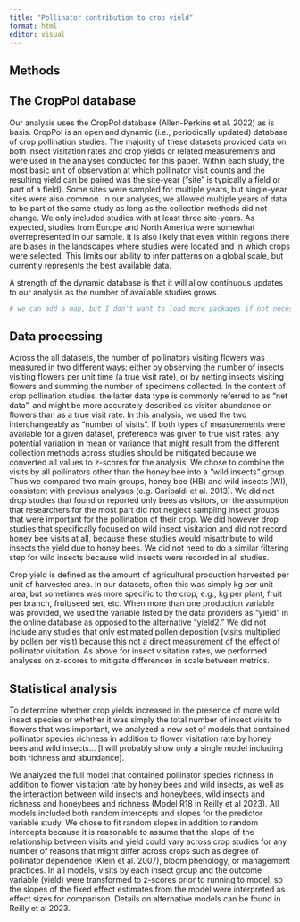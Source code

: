 ```yaml
---
title: "Pollinator contribution to crop yield"
format: html
editor: visual
---
```


::: {.content-visible when-format="html"}
# Methods
:::

## The CropPol database

Our analysis uses the CropPol database (Allen-Perkins et al. 2022) as is basis. CropPol is an open and dynamic (i.e., periodically updated) database of crop pollination studies. The majority of these datasets provided data on both insect visitation rates and crop yields or related measurements and were used in the analyses conducted for this paper. Within each study, the most basic unit of observation at which pollinator visit counts and the resulting yield can be paired was the site-year ("site" is typically a field or part of a field). Some sites were sampled for multiple years, but single-year sites were also common. In our analyses, we allowed multiple years of data to be part of the same study as long as the collection methods did not change. We only included studies with at least three site-years. As expected, studies from Europe and North America were somewhat overrepresented in our sample. It is also likely that even within regions there are biases in the landscapes where studies were located and in which crops were selected. This limits our ability to infer patterns on a global scale, but currently represents the best available data.

A strength of the dynamic database is that it will allow continuous updates to our analysis as the number of available studies grows.

```r
# we can add a map, but I don't want to load more packages if not necesary.
```

## Data processing

Across the all datasets, the number of pollinators visiting flowers was measured in two different ways: either by observing the number of insects visiting flowers per unit time (a true visit rate), or by netting insects visiting flowers and summing the number of specimens collected. In the context of crop pollination studies, the latter data type is commonly referred to as "net data", and might be more accurately described as visitor abundance on flowers than as a true visit rate. In this analysis, we used the two interchangeably as "number of visits". If both types of measurements were available for a given dataset, preference was given to true visit rates; any potential variation in mean or variance that might result from the different collection methods across studies should be mitigated because we converted all values to z-scores for the analysis. We chose to combine the visits by all pollinators other than the honey bee into a "wild insects" group. Thus we compared two main groups, honey bee (HB) and wild insects (WI), consistent with previous analyses (e.g. Garibaldi et al. 2013). We did not drop studies that found or reported only bees as visitors, on the assumption that researchers for the most part did not neglect sampling insect groups that were important for the pollination of their crop. We did however drop studies that specifically focused on wild insect visitation and did not record honey bee visits at all, because these studies would misattribute to wild insects the yield due to honey bees. We did not need to do a similar filtering step for wild insects because wild insects were recorded in all studies.

Crop yield is defined as the amount of agricultural production harvested per unit of harvested area. In our datasets, often this was simply kg per unit area, but sometimes was more specific to the crop, e.g., kg per plant, fruit per branch, fruit/seed set, etc. When more than one production variable was provided, we used the variable listed by the data providers as "yield" in the online database as opposed to the alternative "yield2." We did not include any studies that only estimated pollen deposition (visits multiplied by pollen per visit) because this not a direct measurement of the effect of pollinator visitation. As above for insect visitation rates, we performed analyses on z-scores to mitigate differences in scale between metrics.

## Statistical analysis

To determine whether crop yields increased in the presence of more wild insect species or whether it was simply the total number of insect visits to flowers that was important, we analyzed a new set of models that contained pollinator species richness in addition to flower visitation rate by honey bees and wild insects... \[I will probably show only a single model including both richness and abundance\].

We analyzed the full model that contained pollinator species richness in addition to flower visitation rate by honey bees and wild insects, as well as the interaction between wild insects and honeybees, wild insects and richness and honeybees and richness (Model R18 in Reilly et al 2023). All models included both random intercepts and slopes for the predictor variable study. We chose to fit random slopes in addition to random intercepts because it is reasonable to assume that the slope of the relationship between visits and yield could vary across crop studies for any number of reasons that might differ across crops such as degree of pollinator dependence (Klein et al. 2007), bloom phenology, or management practices. In all models, visits by each insect group and the outcome variable (yield) were transformed to z-scores prior to running to model, so the slopes of the fixed effect estimates from the model were interpreted as effect sizes for comparison. Details on alternative models can be found in Reilly et al 2023.
